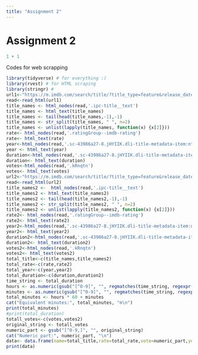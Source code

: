 ```yaml
---
title: "Assignment 2"
---
```


# Assignment 2

```r
1 + 1
```

Codes for web scrapping

```r
library(tidyverse) # for everything :)
library(rvest) # for HTML scraping
library(stringr) #
url1<-"https://m.imdb.com/search/title/?title_type=feature&release_date=2010-01-01,2023-12-31&num_votes=2500,&country_of_origin=TR&count=250"
read<-read_html(url1)
title_names <- html_nodes(read,'.ipc-title__text')
title_names <- html_text(title_names)
title_names <- tail(head(title_names,-1),-1)
title_names <- str_split(title_names, " ", n=2)
title_names <- unlist(lapply(title_names, function(x) {x[2]}))
rate<- html_nodes(read,'.ratingGroup--imdb-rating')
rate<- html_text(rate)
year<-html_nodes(read,'.sc-43986a27-8.jHYIIK.dli-title-metadata-item:nth-child(1)')
year <- html_text(year)
duration<-html_nodes(read,'.sc-43986a27-8.jHYIIK.dli-title-metadata-item:nth-child(2)')
duration<- html_text(duration)
votes<-html_nodes(read,'.kRnqtn')
votes<- html_text(votes)
url2<-"https://m.imdb.com/search/title/?title_type=feature&release_date=,2009-12-31&num_votes=2500,&country_of_origin=TR&count=250"
read<-read_html(url2)
title_names2 <-  html_nodes(read,'.ipc-title__text')
title_names2 <- html_text(title_names2)
title_names2 <- tail(head(title_names2,-1),-1)
title_names2 <- str_split(title_names2, " ", n=2)
title_names2 <- unlist(lapply(title_names2, function(x) {x[2]}))
rate2<- html_nodes(read,'.ratingGroup--imdb-rating')
rate2<- html_text(rate2)
year2<-html_nodes(read,'.sc-43986a27-8.jHYIIK.dli-title-metadata-item:nth-child(1)')
year2<- html_text(year2)
duration2<-html_nodes(read,'.sc-43986a27-8.jHYIIK.dli-title-metadata-item:nth-child(2)')
duration2<- html_text(duration2)
votes2<-html_nodes(read,'.kRnqtn')
votes2<- html_text(votes2)
total_title<-c(title_names,title_names2)
total_rate<-c(rate,rate2)
total_year<-c(year,year2)
total_duration<-c(duration,duration2)
time_string <- total_duration
hours <- as.numeric(gsub("[^0-9]", "", regmatches(time_string, regexpr("\\d+h", time_string))))
minutes <- as.numeric(gsub("[^0-9]", "", regmatches(time_string, regexpr("\\d+m", time_string))))
total_minutes <- hours * 60 + minutes
cat("Equivalent minutes:", total_minutes, "m\n")
print(total_minutes)
#print(total_duration)
totall_votes<-c(votes,votes2)
original_string <- totall_votes
numeric_part <- gsub("[^0-9,]", "", original_string)
cat("Numeric part:", numeric_part, "\n")
data<- data.frame(name=total_title,rate=total_rate,vote=numeric_part,year=total_year,duration=total_duration)
print(data)

```
